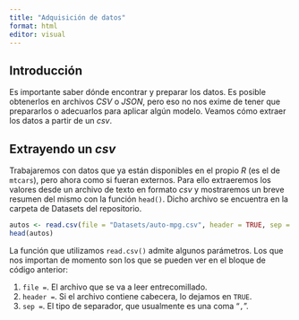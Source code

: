 ```yaml
---
title: "Adquisición de datos"
format: html
editor: visual
---
```


## Introducción

Es importante saber dónde encontrar y preparar los datos. Es posible obtenerlos en archivos *CSV* o *JSON*, pero eso no nos exime de tener que prepararlos o adecuarlos para aplicar algún modelo. Veamos cómo extraer los datos a partir de un *csv*.

## Extrayendo un *csv*

Trabajaremos con datos que ya están disponibles en el propio *R* (es el de `mtcars`), pero ahora como si fueran externos. Para ello extraeremos los valores desde un archivo de texto en formato *csv* y mostraremos un breve resumen del mismo con la función `head()`. Dicho archivo se encuentra en la carpeta de Datasets del repositorio.

```r
autos <- read.csv(file = "Datasets/auto-mpg.csv", header = TRUE, sep = ",")
head(autos)
```

La función que utilizamos `read.csv()` admite algunos parámetros. Los que nos importan de momento son los que se pueden ver en el bloque de código anterior:

1.  `file =`. El archivo que se va a leer entrecomillado.
2.  `header =`. Si el archivo contiene cabecera, lo dejamos en `TRUE`.
3.  `sep =`. El tipo de separador, que usualmente es una coma "`,`".
